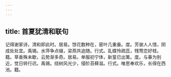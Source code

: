 ```yaml
---
---
---
```

title: 首夏犹清和联句
---



记得谢家诗，清和即此时。居易。馀花数种在，密叶几重垂。度。芳谢人人惜，阴成处处宜。禹锡。水萍争点缀，梁燕共追随。行式。乱蝶怜疏蕊，残莺恋好枝。籍。草香殊未歇，云势渐多奇。居易。单服初宁体，新篁已出篱。度。与春为别近，觉日转行迟。禹锡。绕树风光少，侵阶苔藓滋。行式。唯思奉欢乐，长得在西池。籍。